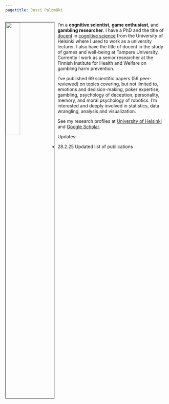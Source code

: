 ```yaml
---
pagetitle: Jussi Palomäki
---
```


<link rel="stylesheet" href="styles.css" type="text/css">

<img src="jussikuva2.jpg" style="width:30%; border:1px solid; margin-right: 10px" align="left"></td>

I'm a <b>cognitive scientist</b>, <b>game enthusiast</b>, and <b>gambling researcher</b>. I have a PhD and the title of <a href="https://www.helsinki.fi/en/about-us/people/researchers-and-teachers/docents">docent</a href> in <a href="https://en.wikipedia.org/wiki/Cognitive_science" target="_blank">cognitive science</a href> from the University of Helsinki where I used to work as a university lecturer. I also have the title of docent in the study of games and well-being at Tampere University. Currently I work as a senior researcher at the Finnish Institute for Health and Welfare on gambling harm prevention. 



I've published 69 scientific papers (59 peer-reviewed) on topics covering, but not limited to, emotions and decision-making, poker expertise, gambling, psychology of deception, personality, memory, and moral psychology of robotics. I'm interested and deeply involved in statistics, data wrangling, analysis and visualization.

See my research profiles at <a href="https://researchportal.helsinki.fi/en/persons/jussi-petteri-palomäki" target="_blank">University of Helsinki</a href> and <a href="https://scholar.google.fi/citations?user=oKOImCYAAAAJ&hl=fi&oi=ao" target="_blank">Google Scholar</a href>.

Updates:

- 28.2.25 Updated list of publications

<br>
<br>
<br>

